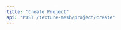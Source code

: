 ```yaml
---
title: "Create Project"
api: "POST /texture-mesh/project/create"
---
```


<ParamField header="Authorization" type="string" required hidden />
<ParamField header="x-api-key" type="string" required hidden />

### Description
Create a mesh with prompt and mesh algorithm

### Form Data
<ParamField body="prompt" type="string" required>
  The input prompt.

  Enum (`get3d`): `car`, `motorbike`, `chair`, `table`, `rocket`, `airplane`, `train`
</ParamField>

<ParamField body="mesh-algorithm" type="string" default="point-e">
  Enum: `point-e`, `get3d`, `dreamfusion`

  The underlying algorithm to use for generating the mesh.
</ParamField>

<ParamField body="guidance" type="string" default="base1B">
  Enum (`point-e`): `base40M`, `base300M`, `base1B`

  Number of parameters used to create model.


  Enum (`dreamfusion`): `clip`, `stable-diffusion`

  CLIP and Stable Diffusion are text-to-image embedding models used.
</ParamField>

<ParamField body="train-iterations" type="number" default="3">
  Point-E: How much the image impacts the final output

  Dreamfusion: 100 iterations are recommended for highest quality results, fewer iterations will finish faster
</ParamField>

<ParamField body="stable-diffusion-checkpoint" type="string" default="stabilityai/stable-diffusion-2-1-base">
  Change the stable diffusion checkpoint. You can use any public Hugging Face Checkpoint.
</ParamField>

<ParamField body="polygon" type="string" default="tris">
  Enum: `tris`, `quads`

  The type of polygons to use when generating the mesh
</ParamField>

<ParamField body="negative-prompt" type="string">
  Use Negative Prompt to suppress output
</ParamField>

<ParamField body="links" type="string">
JSON object of links to images to download.
Example:
```
{"0": "https://sabe.io/images/saturn.png" }
```
</ParamField>

<ParamField body="files[]" type="files"></ParamField>

<RequestExample>
```bash cURL
curl -X 'POST' \
  'https://api.mirageml.com/texture-mesh/project/create' \
  -H 'Authorization: <AUTHORIZATION>' \
  -H 'Cache-Control: no-cache' \
  -H 'content-type: multipart/form-data; boundary=----WebKitFormBoundary7MA4YWxkTrZu0gW' \
  -H 'x-api-key: <API_KEY>' \
  -F prompt=<PROMPT> \
  -F 'files[]=<FILES>' \
```
</RequestExample>

<ResponseExample>
```json
{
  "statusCode": 200,
  "project_id": "66bb509b-7888-427a-b9fc-1a915a46fba0"
}
```
</ResponseExample>
